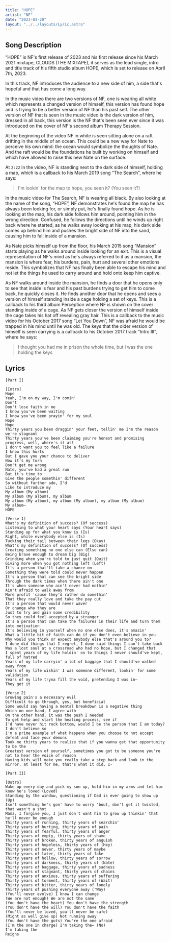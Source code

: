```yaml
---
title: "HOPE"
artist: "NF"
date: "2023-03-20"
layout: "../../layouts/Lyric.astro"
---
```


## Song Description

“HOPE” is NF's first release of 2023 and his first release since his March 2021 mixtape, CLOUDS (THE MIXTAPE), it serves as the lead single, intro and title track of his fifth studio album HOPE, which is set to release on April 7th, 2023.

In this track, NF introduces the audience to a new side of him, a side that's hopeful and that has come a long way.

In the music video there are two versions of NF, one is wearing all white which represents a changed version of himself, this version has found hope and is trying to be a better version of NF than his past self. The other version of NF that is seen in the music video is the dark version of him, dressed in all back, this version is the NF that's been seen ever since it was introduced on the cover of NF's second album Therapy Session.

At the beginning of the video NF in white is seen sitting alone on a raft drifting in the middle of an ocean. This could be a new way for Nate to perceive his own mind: the ocean would symbolize the thoughts of Nate. And the raft would be the foundations he built by working on himself and which have allowed to raise this new Nate on the surface.

At `2:22` in the video, NF is standing next to the dark side of himself, holding a map, which is a callback to his March 2019 song “The Search”, where he says:

> I'm lookin' for the map to hope, you seen it? (You seen it?)

In the music video for The Search, NF is wearing all black. By also looking at the name of the song, “HOPE”, NF demonstrates he's found the map he has always been looking for, or simply put, he's finally found hope. As he is looking at the map, his dark side follows him around, pointing him in the wrong direction. Confused, he follows the directions until he winds up right back where he started, as he walks away looking at his map, his dark side comes up behind him and pushes the bright side of NF into the sand, causing him to fall inside of a mansion.

As Nate picks himself up from the floor, his March 2015 song “Mansion” starts playing as he walks around inside looking for an exit. This is a visual representation of NF's mind as he's always referred to it as a mansion, the mansion is where fear, his burdens, pain, hurt and several other emotions reside. This symbolizes that NF has finally been able to escape his mind and not let the things he used to carry around and hold onto keep him captive.

As NF walks around inside the mansion, he finds a door that he opens only to see that inside is fear and his past burdens trying to get him to come back, he quickly closes it. He finds another door that he opens and sees a version of himself standing inside a cage holding a set of keys. This is a callback to his third album Perception where NF is shown on the cover standing inside of a cage. As NF gets closer the version of himself inside the cage takes his hat off revealing gray hair. This is a callback to the music video for his October 2017 song “Let You Down”, NF was afraid he would be trapped in his mind until he was old. The keys that the older version of himself is seen carrying is a callback to his October 2017 track “Intro III”, where he says:

> I thought you had me in prison the whole time, but I was the one holding the keys

## Lyrics

```
[Part I]

[Intro]
Hope
Yeah, I'm on my way, I'm comin'
Don't
Don't lose faith in me
I know you've been waiting
I know you've been prayin' for my soul
Hope
Hope
Thirty years you been draggin' your feet, tellin' me I'm the reason we're stagnant
Thirty years you've been claiming you're honest and promising progress, well, where's it at?
I don't want you to feel like a failure
I know this hurts
But I gave you your chance to deliver
Now it's my turn
Don't get me wrong
Nate, you've had a great run
But it's time to
Give the people somethin' different
So without further ado, I'd
Like to introduce my
My album (My album)
My album (My album), my album
My album (My album), my album (My album), my album (My album)
My album—
HOPE

[Verse 1]
What's my definition of success? (Of success)
Listening to what your heart says (Your heart says)
Standing up for what you know is (Is)
Right, while everybody else is (Is)
Tucking their tail between their legs (Okay)
What's my definition of success? (Of success)
Creating something no one else can (Else can)
Being brave enough to dream big (Big)
Grinding when you're told to just quit (Quit)
Giving more when you got nothing left (Left)
It's a person that'll take a chance on
Something they were told could never happen
It's a person that can see the bright side
Through the dark times when there ain't one
It's when someone who ain't never had nothin'
Ain't afraid to walk away from
More profit 'cause they'd rather do somethin'
That they really love and take the pay cut
It's a person that would never waver
Or change who they are
Just to try and gain some credibility
So they could feel accepted by a stranger
It's a person that can take the failures in their life and turn them into motivation
It's believing in yourself when no one else does, it's amazin'
What a little bit of faith can do if you don't even believe in you
Why would you think or expect anybody else that's around you to?
I done did things that I regret, I done said things I can't take back
Was a lost soul at a crossroad who had no hope, but I changed that
I spent years of my life holdin' on to things I never should've kept, full of hatred
Years of my life carryin' a lot of baggage that I should've walked away from
Years of my life wishin' I was someone different, lookin' for some validation
Years of my life tryna fill the void, pretending I was in—
They get it

[Verse 2]
Growing pain's a necessary evil
Difficult to go through, yes, but beneficial
Some would say having a mental breakdown is a negative thing
Which on one hand, I agree with
On the other hand, it was the push I needed
To get help and start the healing process, see if
I'd have never hit rock bottom, would I be the person that I am today? I don't believe so
I'm a prime example of what happens when you choose to not accept defeat and face your demons
Took me thirty years to realize that if you wanna get that opportunity to be the
Greatest version of yourself, sometimes you got to be someone you're not to hear the voice of reason
Having kids will make you really take a step back and look in the mirror, at least for me, that's what it did, I-

[Part II]

[Outro]
Wake up every day and pick my son up, hold him in my arms and let him know he's loved (Loved)
Standing by the window, questioning if Dad is ever going to show up (Up)
Isn't something he's gon' have to worry 'bout, don't get it twisted, that wasn't a shot
Mama, I forgive you, I just don't want him to grow up thinkin' that he'll never be enough
Thirty years of running, thirty years of searchin'
Thirty years of hurting, thirty years of pain
Thirty years of fearful, thirty years of anger
Thirty years of empty, thirty years of shame
Thirty years of broken, thirty years of anguish
Thirty years of hopeless, thirty years of (Hey)
Thirty years of never, thirty years of maybe
Thirty years of later, thirty years of fake
Thirty years of hollow, thirty years of sorrow
Thirty years of darkness, thirty years of (Nate)
Thirty years of baggage, thirty years of sadness
Thirty years of stagnant, thirty years of chains
Thirty years of anxious, thirty years of suffering
Thirty years of torment, thirty years of (Wait)
Thirty years of bitter, thirty years of lonely
Thirty years of pushing everyone away ('Way)
(You'll never evolve) I know I can change
(We are not enough) We are not the same
(You don't have the heart) You don't have the strength
(You don't have the will) You don't have the faith
(You'll never be loved, you'll never be safe)
(Might as well give up) Not running away
(You don't have the guts) You're the one afraid
(I'm the one in charge) I'm taking the— (No)
I'm taking the
Reigns
```
